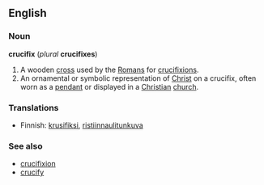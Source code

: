 ==English==
===Noun===
'''crucifix''' (''plural'' '''crucifixes''')

#A wooden [[cross]] used by the [[Roman]]s for [[crucifixion]]s.
#An ornamental or symbolic representation of [[Christ]] on a crucifix, often worn as a [[pendant]] or displayed in a [[Christian]] [[church]].

===Translations===

*Finnish: [[krusifiksi]], [[ristiinnaulitunkuva]]

===See also===
*[[crucifixion]]
*[[crucify]]